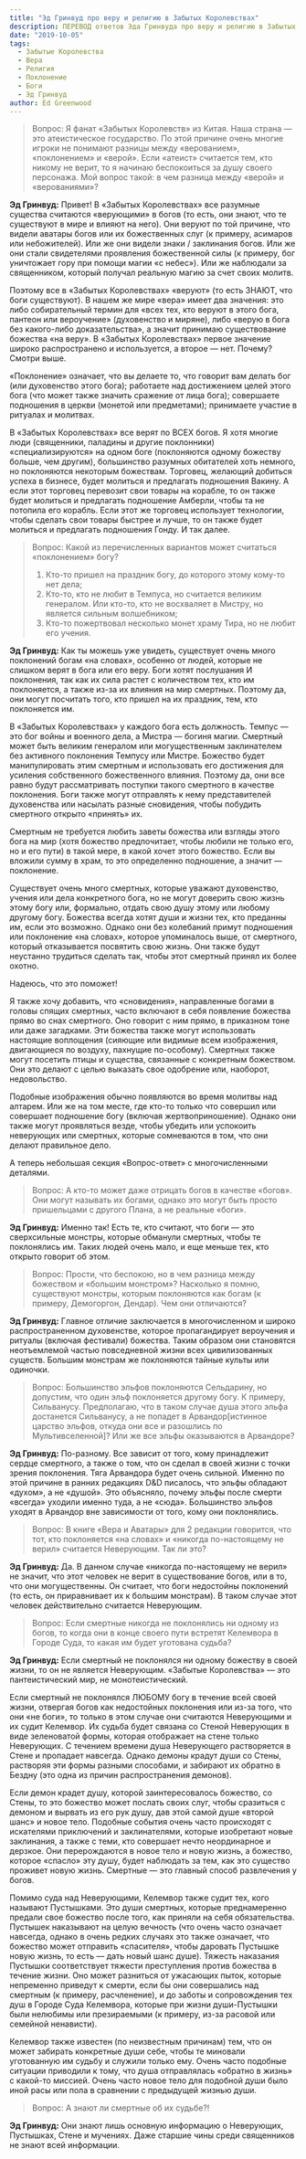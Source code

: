 ```yaml
---
title: "Эд Гринвуд про веру и религию в Забытых Королевствах"
description: ПЕРЕВОД ответов Эда Гринвуда про веру и религию в Забытых Королевствах
date: "2019-10-05"
tags: 
  - Забытые Королевства
  - Вера
  - Религия
  - Поклонение
  - Боги
  - Эд Гринвуд
author: Ed Greenwood
---
```


> Вопрос: Я фанат «Забытых Королевств» из Китая. Наша страна — это атеистическое государство. По этой причине очень многие игроки не понимают разницы между «верованием», «поклонением» и «верой». Если «атеист» считается тем, кто никому не верит, то я начинаю беспокоиться за душу своего персонажа. Мой вопрос такой: в чем разница между «верой» и «верованиями»?

**Эд Гринвуд:** Привет! В «Забытых Королевствах» все разумные существа считаются «верующими» в богов (то есть, они знают, что те существуют в мире и влияют на него). Они веруют по той причине, что видели аватары богов или их божественных слуг (к примеру, асимаров или небожителей). Или же они видели знаки / заклинания богов. Или же они стали свидетелями проявления божественной силы (к примеру, бог уничтожает гору при помощи магии «с небес»). Или же наблюдали за священником, который получал реальную магию за счет своих молитв.

Поэтому все в «Забытых Королевствах» «веруют» (то есть ЗНАЮТ, что боги существуют). В нашем же мире «вера» имеет два значения: это либо собирательный термин для «всех тех, кто веруют в этого бога, пантеон или вероучение» (духовенство и миряне), либо «верую в бога без какого-либо доказательства», а значит принимаю существование божества «на веру». В «Забытых Королевствах» первое значение широко распространено и используется, а второе — нет. Почему? Смотри выше.

«Поклонение» означает, что вы делаете то, что говорит вам делать бог (или духовенство этого бога); работаете над достижением целей этого бога (что может также значить сражение от лица бога); совершаете подношения в церкви (монетой или предметами); принимаете участие в ритуалах и молитвах.

В «Забытых Королевствах» все верят по ВСЕХ богов. Я хотя многие люди (священники, паладины и другие поклонники) «специализируются» на одном боге (поклоняются одному божеству больше, чем другим), большинство разумных обитателей хоть немного, но поклоняются некоторым божествам. Торговец, желающий добиться успеха в бизнесе, будет молиться и предлагать подношения Вакину. А если этот торговец перевозит свои товары на корабле, то он также будет молиться и предлагать подношение Амберли, чтобы та не потопила его корабль. Если этот же торговец использует технологии, чтобы сделать свои товары быстрее и лучше, то он также будет молиться и предлагать подношения Гонду. И так далее.

> Вопрос: Какой из перечисленных вариантов может считаться «поклонением» богу?
> 
> 1) Кто-то пришел на праздник богу, до которого этому кому-то нет дела;  
> 2) Кто-то, кто не любит в Темпуса, но считается великим генералом. Или кто-то, кто не восхваляет в Мистру, но является сильным волшебником;  
> 3) Кто-то пожертвовал несколько монет храму Тира, но не любит его учения.

**Эд Гринвуд:** Как ты можешь уже увидеть, существует очень много поклонений богам «на словах», особенно от людей, которые не слишком верят в бога или его веру. Боги хотят послушания И поклонения, так как их сила растет с количеством тех, кто им поклоняется, а также из-за их влияния на мир смертных. Поэтому да, они могут посчитать того, кто пришел на их праздник, тем, кто поклоняется им.

В «Забытых Королевствах» у каждого бога есть должность. Темпус — это бог войны и военного дела, а Мистра — богиня магии. Смертный может быть великим генералом или могущественным заклинателем без активного поклонения Темпусу или Мистре. Божество будет манипулировать этим смертным и использовать его достижения для усиления собственного божественного влияния. Поэтому да, они все равно будут рассматривать поступки такого смертного в качестве поклонения. Боги также могут отправлять к нему представителей духовенства или насылать разные сновидения, чтобы побудить смертного открыто «принять» их.

Смертным не требуется любить заветы божества или взгляды этого бога на мир (хотя божество предпочитает, чтобы любили не только его, но и его пути) в такой мере, в какой хочет этого божество. Если вы вложили сумму в храм, то это определенно подношение, а значит — поклонение.

Существует очень много смертных, которые уважают духовенство, учения или дела конкретного бога, но не могут доверить свою жизнь этому богу или, формально, отдать свою душу этому или любому другому богу. Божества всегда хотят души и жизни тех, кто преданны им, если это возможно. Однако они без колебаний примут подношения или поклонение «на словах», которое упоминалось выше, от смертного, который отказывается посвятить свою жизнь. Они также будут неустанно трудиться сделать так, чтобы этот смертный принял их более охотно.

Надеюсь, что это поможет!

Я также хочу добавить, что «сновидения», направленные богами в головы спящих смертных, часто включают в себя появление божества прямо во снах смертного. Оно говорит с ним прямо, в приказном тоне или даже загадками. Эти божества также могут использовать настоящие воплощения (сияющие или видимые всем изображения, двигающиеся по воздуху, пахнущие по-особому). Смертных также могут посетить птицы и существа, связанные с конкретным божеством. Они это делают с целью выказать свое одобрение или, наоборот, недовольство.

Подобные изображения обычно появляются во время молитвы над алтарем. Или же на том месте, где кто-то только что совершил или совершает подношение богу (включая жертвоприношение). Однако они также могут проявляться везде, чтобы убедить или успокоить неверующих или смертных, которые сомневаются в том, что они делают правильное дело.

А теперь небольшая секция «Вопрос-ответ» с многочисленными деталями.

> Вопрос: А кто-то может даже отрицать богов в качестве «богов». Они могут называть их богами, однако это могут быть просто пришельцами с другого Плана, а не реальные «боги».

**Эд Гринвуд:** Именно так! Есть те, кто считают, что боги — это сверхсильные монстры, которые обманули смертных, чтобы те поклонялись им. Таких людей очень мало, и еще меньше тех, кто открыто говорит об этом.

> Вопрос: Прости, что беспокою, но в чем разница между божеством и «большим монстром»? Насколько я помню, существуют монстры, которым поклоняются как богам (к примеру, Демогоргон, Дендар). Чем они отличаются?

**Эд Гринвуд:** Главное отличие заключается в многочисленном и широко распространенном духовенстве, которое пропагандирует вероучения и ритуалы (включая фестивали) божества. Таким образом они становятся неотъемлемой частью повседневной жизни всех цивилизованных существ. Большим монстрам же поклоняются тайные культы или одиночки.

> Вопрос: Большинство эльфов поклоняются Сельдарину, но допустим, что один эльф поклоняется другому богу. К примеру, Сильванусу. Предполагаю, что в таком случае душа этого эльфа достанется Сильванусу, а не попадет в Арвандор\[истинное царство эльфов, откуда они все и разошлись по Мультивселенной\]? Или же все эльфы оказываются в Арвандоре?

**Эд Гринвуд:** По-разному. Все зависит от того, кому принадлежит сердце смертного, а также о том, что он сделал в своей жизни с точки зрения поклонения. Тяга Арвандора будет очень сильной. Именно по этой причине в ранних редакциях D&D писалось, что эльфы обладают «духом», а не «душой». Это объясняло, почему эльфы после смерти «всегда» уходили именно туда, а не «сюда». Большинство эльфов уходят в Арвандор вне зависимости от того, кому они поклонялись.

> Вопрос: В книге «Вера и Аватары» для 2 редакции говорится, что тот, кто поклоняется «на словах» и «никогда по-настоящему не верил» считается Неверующим. Так ли это?

**Эд Гринвуд:** Да. В данном случае «никогда по-настоящему не верил» не значит, что этот человек не верит в существование богов, или в то, что они могущественны. Он считает, что боги недостойны поклонений (то есть, он приравнивает их к большим монстрам). В таком случае этот человек действительно считается Неверующим.

> Вопрос: Если смертные никогда не поклонялись ни одному из богов, то когда они в конце своего пути встретят Келемвора в Городе Суда, то какая им будет уготована судьба?

**Эд Гринвуд:** Если смертный не поклонялся ни одному божеству в своей жизни, то он не является Неверующим. «Забытые Королевства» — это пантеистический мир, не монотеистический.

Если смертный не поклонялся ЛЮБОМУ богу в течение всей своей жизни, отвергая богов как недостойных поклонения или из-за того, что они «не боги», то только в этом случае они считаются Неверующими и их судит Келемвор. Их судьба будет связана со Стеной Неверующих в виде зеленоватой формы, которая отображает на стене только Неверующих. С течением времени душа Неверующего растворяется в Стене и пропадает навсегда. Однако демоны крадут души со Стены, растворяя эти формы разными способами, и забирают их обратно в Бездну (это одна из причин распространения демонов).

Если демон крадет душу, которой заинтересовалось божество, со Стены, то это божество может послать своих слуг, чтобы сразиться с демоном и вырвать из его рук душу, дав этой самой душе «второй шанс» и новое тело. Подобные события очень часто происходят с искателями приключений и заклинателями, которые изобретают новые заклинания, а также с теми, кто совершает нечто неординарное и дерзкое. Они перерождаются в новое тело и новую жизнь, а божество, которое «спасло» эту душу, будет наблюдать за тем, как это существо проживет новую жизнь. Смертные — это главный способ развлечения у богов.

Помимо суда над Неверующими, Келемвор также судит тех, кого называют Пустышками. Это души смертных, которые преднамеренно предали свое божество после того, как приняли на себя обязательства. Пустышек наказывают на целую вечность (что очень часто означает навсегда, однако в очень редких случаях это также означает, что божество может отправить «спасителя», чтобы даровать Пустышке новую жизнь, то есть — дать новый шанс душе). Тяжесть наказания Пустышки соответствует тяжести преступления против божества в течение жизни. Оно может разниться от ужасающих пыток, которые непременно приведут к смерти, если бы они совершались над смертным (к примеру, расчленение), и до заботы и сопровождения тех душ в Городе Суда Келемвора, которые при жизни души-Пустышки были нелюбимы или презираемыми (к примеру, из-за расовой или семейной ненависти).

Келемвор также известен (по неизвестным причинам) тем, что он может забирать конкретные души себе, чтобы те миновали уготованную им судьбу и служили только ему. Очень часто подобные ситуации приводили к тому, что душа отправлялась «обратно в жизнь» с какой-то миссией. Очень часто новое тело для подобной души было иной расы или пола в сравнении с предыдущей жизнью души.

> Вопрос: А знают ли смертные об их судьбе?!

**Эд Гринвуд:** Они знают лишь основную информацию о Неверующих, Пустышках, Стене и мучениях. Даже старшие чины среди священников не знают всей информации.
